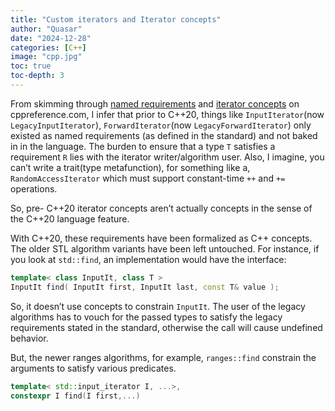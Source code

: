 ```yaml
---
title: "Custom iterators and Iterator concepts"
author: "Quasar"
date: "2024-12-28"
categories: [C++]      
image: "cpp.jpg"
toc: true
toc-depth: 3
---
```


From skimming through [named requirements](https://en.cppreference.com/w/cpp/named_req) and [iterator concepts]() on cppreference.com, I infer that prior to C++20, things like `InputIterator`(now `LegacyInputIterator`), `ForwardIterator`(now `LegacyForwardIterator`) only existed as named requirements (as defined in the standard) and not baked in in the language. The burden to ensure that a type `T` satisfies a requirement `R` lies with the iterator writer/algorithm user. Also, I imagine, you can't write a trait(type metafunction), for something like a, `RandomAccessIterator` which must support constant-time `++` and `+=` operations.

So, pre- C++20 iterator concepts aren't actually concepts in the sense of the C++20 language feature.

With C++20, these requirements have been formalized as C++ concepts. The older STL algorithm variants have been left untouched. For instance, if you look at `std::find`, an implementation would have the interface:

```cpp
template< class InputIt, class T >
InputIt find( InputIt first, InputIt last, const T& value );
```

So, it doesn't use concepts to constrain `InputIt`. The user of the legacy algorithms has to vouch for the passed types to satisfy the legacy requirements stated in the standard, otherwise the call will cause undefined behavior.

But, the newer ranges algorithms, for example, `ranges::find` constrain the arguments to satisfy various predicates.

```cpp
template< std::input_iterator I, ...>,
constexpr I find(I first,...)
```

